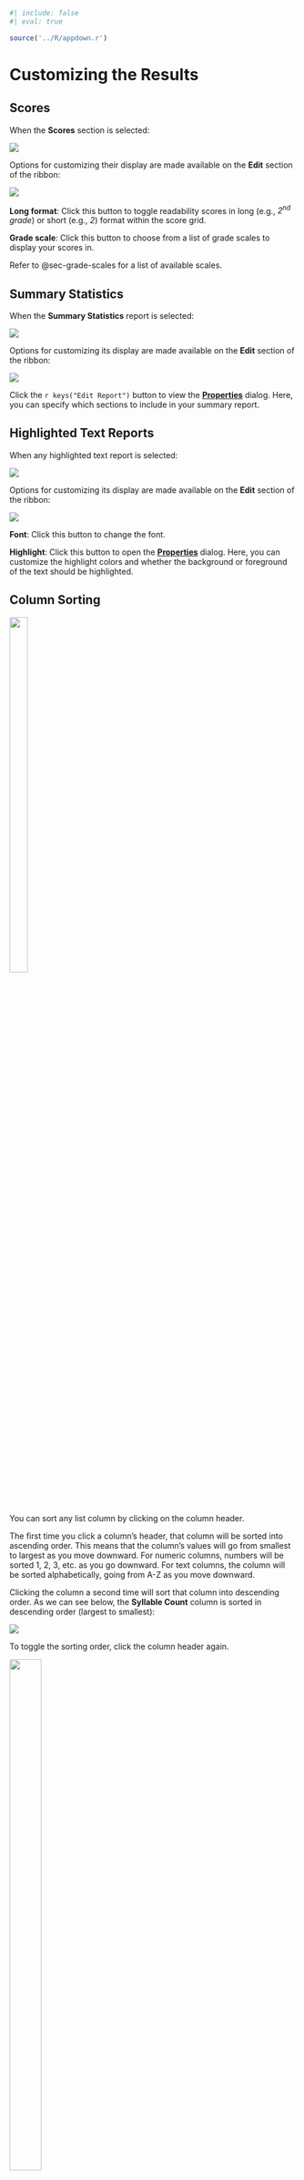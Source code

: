```r
#| include: false
#| eval: true

source('../R/appdown.r')
```

# Customizing the Results

## Scores

When the **Scores** section is selected:

![](../images/featuresscores.png)

Options for customizing their display are made available on the **Edit** section of the ribbon:

![](../images/ribbon-edit-scores.png)

**Long format**: Click this button to toggle readability scores in long (e.g., *2^nd^ grade*) or short (e.g., *2*) format within the score grid.

**Grade scale**: Click this button to choose from a list of grade scales to display your scores in.

Refer to @sec-grade-scales for a list of available scales.

## Summary Statistics

When the **Summary Statistics** report is selected:

![](../images/featuresstats.png)

Options for customizing its display are made available on the **Edit** section of the ribbon:

![](../images/ribbon-edit-stats.png)

Click the `r keys("Edit Report")` button to view the [**Properties**](#sec-options-statistics) dialog. Here, you can specify which sections to include in your summary report.

## Highlighted Text Reports

When any highlighted text report is selected:

![](../images/dolchhighlightednonwords.png)

Options for customizing its display are made available on the **Edit** section of the ribbon:

![](../images/ribbon-edit-text-window.png)

**Font**: Click this button to change the font.

**Highlight**: Click this button to open the [**Properties**](#sec-options-highlighted-reports) dialog. Here, you can customize the highlight colors and whether the background or foreground of the text should be highlighted.

## Column Sorting {#sec-column-sorting}

::: {.wrapfigure data-latex="{r}{0.5\\textwidth}" style="width: 40%;"}
![](../images/columnheader.png){width=40%}
:::

You can sort any list column by clicking on the column header.

The first time you click a column's header, that column will be sorted into ascending order. This means that the column's values will go from smallest to largest as you move downward. For numeric columns, numbers will be sorted 1, 2, 3, etc. as you go downward. For text columns, the column will be sorted alphabetically, going from A-Z as you move downward.

Clicking the column a second time will sort that column into descending order. As we can see below, the **Syllable Count** column is sorted in descending order (largest to smallest):

![](../images/difficultwords.png)

To toggle the sorting order, click the column header again.

::: {.wrapfigure data-latex="{r}{0.5\\textwidth}" style="width: 48%;"}
![](../images/sortcolumnsdialog.png){width=48%}
:::

To sort a list by multiple columns, click the `r keys("Sort")` button in the **Edit** section on the **Home** tab of the ribbon and the **Sort Columns** dialog will appear.

On this dialog, you will specify which columns to sort by and their order. Going from top to bottom in this grid, the columns specified here will act as the sorting criteria for the list. The list will be sorted by the first specified column (and its respective sorting order). In the case of a tie between two or more rows, the next specified column will become the sort criterion between those rows, and so on. To add a column as a sort criterion, double click a row in this grid and select the column name from the drop-down box. Once you have selected the columns to sort by, click the `r keys("OK")` button to sort the list.

## Graphs

When any graph is selected, options for customizing it are made available on the **Edit** section of the ribbon:

![](../images/ribbon-edit-graphs.png)

The options made available will be dependent on the graph type. Refer to @sec-options-graphs for further discussions of these options.

Refer to @customizing-graphs for step-by-step tutorials on editing graphs.

## Customizing How Documents are Analyzed

After creating or opening a project, you can customize how the program analyzes the source document(s). For example, you can change how numerals\index{numerals} are syllabized or how sentence endings are detected. To edit these options, click on the **Document** tab of the ribbon:

![](../images/ribbon-edit-document-options.png)

::: {.tipsection data-latex=""}
With a standard project, you can review these changes in realtime by selecting any highlighted text report in the [**Words Breakdown**](#sec-reviewing-word-breakdowns) or [**Grammar**](#sec-reviewing-standard-grammar) sections. As you make changes, the program will reanalyze your document and these changes will be visible in this window. For example, changing how words are being excluded or how sentence endings are deduced will become apparent as you make changes from the ribbon.
:::
